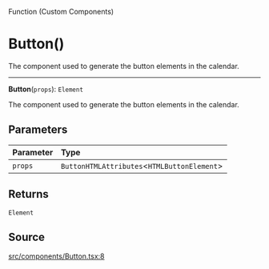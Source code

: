 <SectionTitle>Function (Custom Components)</SectionTitle>

# Button()

<Description>
The component used to generate the button elements in the calendar.
</Description>

---

<a id="undefined" name="undefined"></a>

<SignatureMemberIdentifier>**Button**(`props`): `Element`</SignatureMemberIdentifier>

The component used to generate the button elements in the calendar.

## Parameters

| Parameter | Type |
| :------ | :------ |
| `props` | `ButtonHTMLAttributes`\<`HTMLButtonElement`\> |

## Returns

`Element`

## Source

[src/components/Button.tsx:8](https://github.com/gpbl/react-day-picker/blob/next/src/components/Button.tsx#L8)

